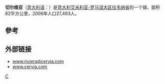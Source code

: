 {{Infobox Italian comune
| name        = 切爾維亞
| native_name = Cervia
| official_name       = Comune di Cervia
| image_skyline       = CerviaPalazzoComunale.JPG
| imagesize           = 
| image_alt           = 
| image_caption       = 
| image_shield        =
| shield_alt          = 
| image_map           = 
| map_alt             = 
| map_caption         = 
| pushpin_label_position = 
| pushpin_map_alt     = 
| latd  = 44 |latm  = 15 |lats  =  |latNS  = N
| longd = 12 |longm = 22 |longs =   |longEW = E 
| coordinates_type    = region:IT_type:city(27493)
| coordinates_display = title
| coordinates_footnotes = 
| region              = [[艾米利亚-罗马涅大区|艾米利亚-罗马涅大区]]
| province            = [[拉韋納省|拉韋納省]] (RA)
| mayor_party         = 
| mayor               = 
| area_footnotes      = 
| area_total_km2      = 82
| population_footnotes = <ref>[http://www.comunecervia.it/ae/dossier/residenti.htm Dati statistici sulla popolazione] {{webarchive|url=https://web.archive.org/web/20080416100833/http://www.comunecervia.it/ae/dossier/residenti.htm |date=2008-04-16 }}</ref>
| population_total    = 28252
| population_as_of    = 2008年6月30日
| pop_density_footnotes = 
| elevation_footnotes = 
| elevation_m         = 3
| twin1               = 
| twin1_country       = 
| saint               = 
| day                 = 
| postal_code         = 48015, 48016, 48010
| area_code           = 0544
| website             = {{official website|http://www.turismo.comunecervia.it/}}
| footnotes           = 
}}
'''切尔维亚'''（[[意大利语|意大利语]]：'''{{lang|it|Cervia}}'''）是[[意大利|意大利]][[艾米利亚-罗马涅大区|艾米利亚-罗马涅大区]][[拉韦纳省|拉韦纳省]]的一个镇，面积82平方公里，2006年人口27,493人。

==參考==
{{Reflist}}

== 外部链接 ==
* [http://www.rivieradicervia.com www.rivieradicervia.com] {{Wayback|url=http://www.rivieradicervia.com/ |date=20140207074134 }}
* [https://web.archive.org/web/20060506200501/http://www.cervia.com/default.asp www.cervia.com]

{{拉韋納省市鎮}}

{{Authority control}}
[[Category:拉韦纳省市镇|C]]

{{Italy-geo-stub}}